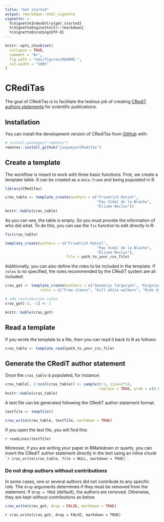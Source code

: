 ```yaml
---
title: "Get started"
output: rmarkdown::html_vignette
vignette: >
  %\VignetteIndexEntry{get_started}
  %\VignetteEngine{knitr::rmarkdown}
  %\VignetteEncoding{UTF-8}
---
```

```r
knitr::opts_chunk$set(
  collapse = TRUE,
  comment = "#>",
  fig.path = "man/figures/README-",
  out.width = "100%"
)
```

# CRediTas

The goal of CRediTas is to facilitate the tedious job of creating [CRediT authors statements](https://CRediTas.niso.org/) for scientific publications.

## Installation

You can install the development version of CRediTas from [GitHub](https://github.com/) with:

``` r
# install.packages("remotes")
remotes::install_github("jospueyo/CRediTas")
```

## Create a template

The workflow is meant to work with three basic functions. First, we create a template table. It can be created as a `data.frame` and being populated in R. 

```r
library(CRediTas)

cras_table <- template_create(authors = c("Friedrich Ratzel", 
                                          "Pau Vidal de la Blache", 
                                          "Élisée Reclus"))
knitr::kable(cras_table)

```

As you can see, the table is empty. So you must provide the information of who did what. To do this, you can use the `fix` function to edit directly in R:

```r

fix(cras_table)

```

<!-- Alternatively, you can write the template as a csv file and then populate it in your preferred csv editor. -->

```r

template_create(authors = c("Friedrich Ratzel", 
                                          "Pau Vidal de la Blache", 
                                          "Élisée Reclus"),
                            file = path_to_your_csv_file)

```

Additionally, you can also define the roles to be included in the template. If `roles` is no specified, the roles recommended by the CRediT system are all included:

```r

cras_got <- template_create(authors = c("Danaerys Targaryen", "Kingslayer", "John Snow"),
                roles = c("Free slaves", "Kill white walkers", "Ride dragons"))

# add contribution roles
cras_got[-2, -1] <- 1

knitr::kable(cras_got)

```

## Read a template

If you wrote the template to a file, then you can read it back to R as follows:

```r

cras_table <- template_read(path_to_your_csv_file)

```

## Generate the CRediT author statement

Once the `cras_table` is populated, for instance:

```r

cras_table[, 2:ncol(cras_table)] <- sample(0:1, size=3*14, 
                                           replace = TRUE, prob = c(0.6, 0.4))
knitr::kable(cras_table)

```

A text file can be generated following the CRediT author statement format.

```r

textfile <- tempfile()

cras_write(cras_table, textfile, markdown = TRUE)

```

If you open the text file, you will find this:

`r readLines(textfile)`

Moreover, if you are writing your paper in RMarkdown or quarto, you can insert the CRediT author statement directly in the text using an inline chunk `` `r
cras_write(cras_table, file = NULL, markdown = TRUE)` ``. 

### Do not drop authors without contributions

In some cases, one or several authors did not contribute to any specific role. The `drop` arguments determines if they must be removed from the statement. If `drop = TRUE` (default), the authors are removed. Otherwise, they are kept without contributions as below.

```r

cras_write(cras_got, drop = FALSE, markdown = TRUE)

```
`r cras_write(cras_got, drop = FALSE, markdown = TRUE)`


